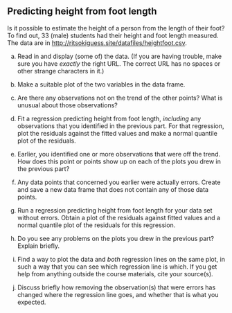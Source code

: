 ## Predicting height from foot length

 Is it possible to estimate the height of a person from the length of their foot? To find out, 33 (male) students had their height and foot length measured. The data are in 
[http://ritsokiguess.site/datafiles/heightfoot.csv](http://ritsokiguess.site/datafiles/heightfoot.csv).



(a) Read in and display (some of) the data. (If you are having trouble, make sure you have *exactly* the right URL. The correct URL has no spaces or other strange characters in it.)



(b) Make a suitable plot of the two variables in the data frame.



(c) Are there any observations not on the trend of the other points? What is unusual about those observations? 



(d) Fit a regression predicting height from foot length, *including* any observations that you identified in the previous part. For that regression, plot the residuals against the fitted values and make a normal quantile plot of the residuals.




(e) Earlier, you identified one or more observations that were off the trend. How does this point or points show up on each of the plots you drew in the previous part?



(f) Any data points that concerned you earlier were actually errors.
Create and save a new data frame that does not contain any of those data points. 



(g) Run a regression predicting height from foot length for your data set without errors. Obtain a plot of the residuals against fitted values and a normal quantile plot of the residuals for this regression.




(h) Do you see any problems on the plots you drew in the previous part? Explain briefly. 



(i) Find a way to plot the data and *both* regression lines on the same plot, in such a way that you can see which regression line is which. If you get help from anything outside the course materials, cite your source(s).



(j) Discuss briefly how removing the observation(s) that were errors has changed where the regression line goes, and whether that is what you expected.




